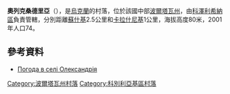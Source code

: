 {{coord|49|4|59|N|33|53|0|E|scale:100000_region:UA|display=title}}

'''奧列克桑德里亞'''（{{lang-uk|Олександрія}}），是[[烏克蘭|烏克蘭]]的村落，位於該國中部[[波爾塔瓦州|波爾塔瓦州]]，由[[科澤利希納區|科澤利希納區]]負責管轄，分別距離[[蘇什基_(科澤利希納區)|蘇什基]]2.5公里和[[卡拉什尼基_(科澤利希納區)|卡拉什尼基]]1公里，海拔高度80米，2001年人口74。

==參考資料==
* [http://weather.in.ua/ua/poltavskaja/18757 Погода в селі Олександрія] {{Wayback|url=http://weather.in.ua/ua/poltavskaja/18757 |date=20160305074140 }}

{{DEFAULTSORT:Олександрія}}
[[Category:波爾塔瓦州村落|Category:波爾塔瓦州村落]]
[[Category:科別利亞基區村落|Category:科別利亞基區村落]]


{{Poltava-geo-stub}}